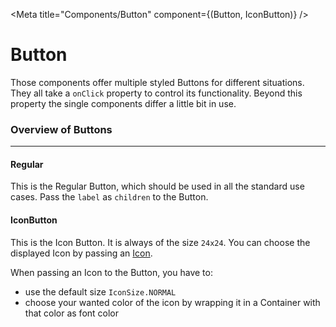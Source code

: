 
<Meta title="Components/Button" component={(Button, IconButton)} />

# Button

Those components offer multiple styled Buttons for different situations. They all take a `onClick` property to control its functionality.
Beyond this property the single components differ a little bit in use.

### Overview of Buttons

---

#### Regular

This is the Regular Button, which should be used in all the standard use cases. Pass the `label` as `children` to the Button.

<Canvas>
  <Story story={Regular} />
</Canvas>

#### IconButton

This is the Icon Button. It is always of the size `24x24`. You can choose the displayed Icon by passing an <a href="/docs/components-icon--regular">Icon</a>.

When passing an Icon to the Button, you have to:

- use the default size `IconSize.NORMAL`
- choose your wanted color of the icon by wrapping it in a Container with that color as font color

<Canvas>
  <Story story={WithIcon} />
</Canvas>
